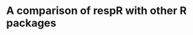 # A comparison of respR with other R packages

<!-- We have designed `respR` to be able to explore, process and analyse any and all aquatic respirometry data, independent of the system or hardware used to collect it. In fact because of the unitless nature of the majority of functions in the package, other respirometry data, or indeed other time series data examining other variables can be analysed in `respR`.  -->

<!-- There are only a couple of other `R` packages that are focused towards respirometry data analysis;  [rMR](https://cran.r-project.org/web/packages/rMR/index.html), and  [FishResp](https://fishresp.org) (there is one other, [respirometry](https://cran.r-project.org/web/packages/respirometry/index.html), but it is not focussed on processing data). These packages have quite specific focuses; both `rMR` and `FishResp` are centered around processing intermittent-flow, swim tunnel respirometry data, in particular from Loligo Systems equipment. Neither has the universal focus of `respR`, and while it is sometimes possible to process other respirometry data using these packages it is far from straightforward. However, they are excellent packages within their own focuses and we would encourage users to explore them and how they work; they may contain functionality that suits your particular analyses or workflows better than `respR`.  -->

<!-- Neither of these packages however are particularly analytical in nature; they lack any functionality similar to the `auto_rate()` function in `respR`, which allows statistically robust, rapid, objective identification of linear segments in respirometry data. Only one package to our knowledge has a similar functionality; [LoLinR](https://github.com/colin-olito/LoLinR) also seeks to identify linear regions in time-series data, although with no particular focus on respirometry. We compare the performance of `auto_rate()` and `LoLinR` [here](https://januarharianto.github.io/respR/articles/auto_rate_comp.html).  -->

<!-- The `rMR` and `FishResp` packages instead rely solely on manual selection of data regions in respirometry data from which to extract oxygen uptake rates. `respR` also has this functionality as an option, and in this vignette we briefly compare the outputs of these packages with `respR`, and other overlapping functionality.  -->


<!-- ## `respR` and `respirometry` -->

<!-- The [respirometry](https://cran.r-project.org/web/packages/respirometry/index.html) package by Matthew Birk has several useful utility functions for planning and conducting respirometry experiments. However, as the documentation states "Tools focus on helping the researcher setup and conduct experiments. Analysis of the resulting data is not a focus". Therefore, this package has little in common with `respR`.  -->

<!-- The only real functionality overlap with `respR` is the conversion function `conv_o2()`, similar to the `convert_DO()` function in `respR`. Both support the same units, and because both functions rely on the unit standards package `marelac` they give identical or very similar results. Minor differences are probably dues to the precision with which variables are handled internally: -->

<!-- ```{r} -->
<!-- ## respR -->
<!-- convert_DO(7.9, from = "mg/L", to = "umol/L",  -->
<!--            t = 25, -->
<!--            S = 35,  -->
<!--            P = 1.01325) -->
<!-- ## respirometry -->
<!-- conv_o2(o2 = 7.9,  -->
<!--         from = "mg_per_l",  -->
<!--         to = "umol_per_l",  -->
<!--         temp = 25, -->
<!--         sal = 35,  -->
<!--         atm_pres = 1013.25) -->

<!-- ## respR -->
<!-- convert_DO(85, from = "%", to = "mL/L",  -->
<!--            t = 25, -->
<!--            S = 35,  -->
<!--            P = 1.01325) -->
<!-- ## respirometry -->
<!-- conv_o2(o2 = 85,  -->
<!--         from = "percent_a.s.",  -->
<!--         to = "ml_per_l",  -->
<!--         temp = 25, -->
<!--         sal = 35,  -->
<!--         atm_pres = 1013.25) -->
<!-- ``` -->

<!-- `respR` has a couple of minor advantages; the `respR` output is more informative, clearly stating the input and output units; and a "fuzzy" string matching algorithm is used to automatically recognise variations in base units, allowing natural, intuitive input, e.g.`"ml/s"`, `"mL/sec"`, `"milliliter/s"`, and `"millilitre/second"` are all equally identified as `mL/s`.  -->

<!-- Overall however, in this small overlap in functionality the packages essentially perform identically.  -->


<!-- ## `respR` and `rMR` -->

<!-- The [rMR](https://cran.r-project.org/web/packages/rMR/index.html) package by Tyler L. Moulton focuses specifically on analysis of data from Loligo Systems hardware (i.e. Witrox probes), and generally on intermittent-flow, fish respirometry. We should note that as of writing (Sep 2018)  this package has not been updated in nearly 2 years.  -->

<!-- There are several areas of functionality where `rMR` and `respR` overlap: -->

<!-- #### Importing raw data -->

<!-- `rMR` allows importing of raw Witrox data files. `respR` also has this functionality in the `import_data` function, which as well as Witrox, supports several other systems. Here is typical code from each to do this. The example file and import code (slightly adapted) are taken from the `rMR` [Github](https://github.com/tyler-l-moulton/rMR) repo and README file found there.  -->

<!-- ```{r eval = T} -->
<!-- ## rMR Import -->
<!-- columns_to_import <- c("Date.time", "times", "Bar.Pressure.hpa", "Phase", "temp.C", "DO.mgL") -->

<!-- fish_rmr <- get.witrox.data("fishMR.txt",  -->
<!--                      lines.skip = 10,  -->
<!--                      delimit = "tab",  -->
<!--                      choose.names = TRUE,  -->
<!--                      chosen.names = columns_to_import,  -->
<!--                      format = "%d/%m/%Y %I:%M:%S %p") -->

<!-- ## respR Import -->
<!-- fish_respr <- import_file("fishMR.txt") -->
<!-- ``` -->

<!-- ```{r} -->
<!-- head(fish_rmr) -->
<!-- head(fish_respr) -->
<!-- ``` -->
<!-- These both appear to perform well, on this file at least. The resulting data frames are similar, containing all the relevant data, although `respR` adds a numeric `time` column, which we find is easier to use in further analyses.  -->

<!-- However, in our testing we found that while the `rMR` import function worked with this example, and a few other files we tried, many files we were unable to import using `rMR` for reasons we were unable to diagnose. Likely, some of the inputs were not correctly set, but error messages and documentation were of little help in solving these problems. This would likely be a significant barrier to entry for novice R users, and even those more advanced. Clearly the `respR` import function is easier to use; it requires only a single input. It relies on pattern matching to recognise the system the file comes from, and other data such as the time-date format. The `get.witrox.data` function has however an advantage, in that you can specify the columns to be imported.  -->

<!-- While it is likely the `respR` `import_data()` function may fail on occasion, and more testing is needed, it appears to perform better for Witrox files, as well as supporting other systems. As always, we encourage users to [send us](mailto:nicholascarey@gmail.com) raw data files (from all systems) to test, particularly ones they have problems with.  -->


<!-- #### Conversion -->
<!-- As with `respR` and `respirometry`, `rMR` also has an O2 unit conversion function `DO.unit.convert`. Briefly, this function appears to perform correctly, though only has support for a three units (mg/L, partial pressure, or percent O2), compared to around 16 in `respR`. -->

<!-- #### P~Crit~ -->
<!-- `rMR` implements a PCrit calculation based on the 'broken-stick' methods of Yeager and Ultsch (1989). See the P~Crit~ vignette ([Pcrit analysis](https://januarharianto.github.io/respR/articles/pcrit.html)) for comparison and further discussion of this.  -->

<!-- #### Calculating rates -->
<!-- `MR.loops` is the workhorse function of `rMR` that fits linear regressions to respirometry data and uses the resulting slopes to calculate oxygen uptake rates. This function relies on manually specifying one or more regions over which to fit regressions. `respR` also allows this in the `calc_rate()` function, so here we will compare the results of each on the same data. Again, we use data included in `rMR` and code adapted from the documentation.  -->

<!-- ```{r} -->
<!-- ## rMR -->
<!-- # load data -->
<!-- data(fishMR) -->
<!-- # create time variable in POSIXct format ## -->
<!-- fishMR$std.time <- as.POSIXct(fishMR$Date.time, -->
<!--                               format = "%d/%m/%Y %I:%M:%S %p") -->

<!-- # set start and end of each data region to calculate rate over -->
<!-- starts <- c("2015-07-03 01:15:00", "2015-07-03 02:13:00", -->
<!--             "2015-07-03 03:02:00", "2015-07-03 03:50:00", -->
<!--             "2015-07-03 04:50:00") -->
<!-- stops <- c("2015-07-03 01:44:00", "2015-07-03 02:35:30", -->
<!--            "2015-07-03 03:25:00", "2015-07-03 04:16:00", -->
<!--            "2015-07-03 05:12:00") -->

<!-- # calculate and convert rates -->
<!-- metR <- MR.loops(data = fishMR, DO.var.name ="DO.mgL", -->
<!--                  start.idx = starts, time.units = "hr", -->
<!--                  stop.idx = stops, time.var.name = "std.time", -->
<!--                  temp.C = "temp.C", elevation.m = 1180, -->
<!--                  bar.press = NULL, in.DO.meas = "mg/L", -->
<!--                  ylim=c(6, 8)) -->

<!-- ## respR -->
<!-- # extract time and o2 column, and format to numeric time starting at zero -->
<!-- fishMR_respR <- fishMR[, c(2,6)] -->
<!-- fishMR_respR[,1] <- fishMR_respR[,1] - fishMR_respR[1,1] -->

<!-- # calculate rates (same regions, expressed as row numbers) -->
<!-- rates_respR <- calc_rate(fishMR_respR, -->
<!--                          from = c(33400, 36873, 39807, 42683, 46277), -->
<!--                          to = c(35136, 38221, 41186, 44240, 47596), -->
<!--                          by = "row") -->

<!-- # convert rates -->
<!-- rates_respR_conv <- convert_rate(rates_respR, -->
<!--                                  time.unit = "s", -->
<!--                                  o2.unit = "mg/L", -->
<!--                                  volume = 1, -->
<!--                                  output.unit = "mg/h") -->

<!-- ## compare results - both in mg/h -->
<!-- rates_respR_conv$output -->
<!-- metR$MR.summary$MR -->

<!-- ``` -->

<!-- As we can see the results are identical (in `respR` we chose to express rates as negatives because they represent a negative slope and depletion of O2). This is exactly what we would expect with the same inputs and using the same data regions because both functions are using the same underlying R code to fit the regressions.  -->

<!-- Note, that as with `respR`, `rMR` also allows a constant background correction to be made to rates. In the interests of space, we have not shown this. -->

<!-- #### Benefits of `respR` over `rMR`  -->
<!-- While we are obviously somewhat biased, we see clear benefits of using `respR` over `rMR`. These include, but are not limited to -  -->

<!-- - **Imports multiple data types, as well as general R data structures (data frames, tibbles, data tables, etc.)**   -->
<!-- While use of other data types in `rMR` is possible, it is not intuitive, and time data must be in a specific, complex format. It does not allow the use of simple numeric time-elapsed values. Moreover, we entirely used the `rMR` data and examples in the above comparisons, because in our testing we had many problems importing our own data to `rMR`. We could not resolve many of these errors. We suspect the reliance on complex date-time formats and requiring the user to specify the precise structure of these was the cause of many of these problems.   -->

<!-- - **Allows statistically robust identification of linear regions (`auto_rate`), rather than solely manual selection** -->

<!-- - **Allows specifying data regions in several ways (by O2 range, time, or row)** -->

<!-- - **Insisting on use of numeric time elapsed, rather than POSIX formatted time-data (e.g. "2015-07-03 06:15:00 GMT") is a clear usability advantage and reduces error**.   -->
<!-- `respR` has a function for formatting POSIX data to numeric time-elapsed, after which the user need not concern themselves with date-time formats. Date-time and POSIX data are notoriously difficult to work with and error prone, and we have designed `respR` to avoid these when at all possible.   -->

<!-- - **Functions have minimal and intuitive inputs while maintaining full functionality, again reducing potential for error** -->

<!-- - **Better visualisations of the data regions in full context of the dataset** -->


<!-- ## `respR` and `FishResp` -->

<!-- `FishResp` is still under development and there is sparse documentation and no detailed guide yet available to detail how the functions in the package interrelate, or example workflows provided (although we understand from contact with the developers these are under preparation). Therefore, our comparisons are somewhat limited to the functionality we could get to work.   -->

<!-- As with `rMR`, `FishResp` is focussed on processing data from intermittent-flow, swim tunnel experiments with many equally-spaced replicates, particularly from Loligo Systems equipment (although others are supported). As well as an `R` package, it has a [GUI version](https://fishresp.org) for Mac, Windows and Linux. It is fully-featured, though highly specific towards this branch of respirometry. -->

<!-- It has some functions for exploring and pre-processing data, though as we said, we are unsure how these functions are intended to inter-relate, and they only accept input from some data sources. We provide here some comparison with overlaps with `respR` functionality where we have been able to.  -->

<!-- #### Importing raw data -->
<!-- `FishResp` allows importing of raw data files from ’AutoResp’ (LoligoSystems), ’OxyView’ (PreSens), ’Pyro Oxygen Logger’ (PyroScience) and ’Qbox-Aqua’ (QubitSystems). However, as with `rMR` (see above) we struggled to import our own data files. We did import an AutoResp file, but this involved quite a lot of trial and error in setting the inputs (code below). However, we were not able to import a PreSens file. These additional formats apparently require additional files to be imported alongside them, and processing through multiple functions, and these requirements and workflow are not well documented at present. The AutoResp file (from a 1-channel, intermittent-flow, swim tunnel experiment on an anchovy) did however import successfully and plot the data: -->

<!-- ```{r message=FALSE, results="hide"} -->
<!-- ## create experimental metadata -->
<!-- info <- input.info(ID = c("spec1", NA, NA, NA, NA, NA, NA, NA), -->
<!--                    Mass = c(3, NA, NA, NA,  NA, NA, NA, NA), -->
<!--                    Volume = c(1, NA, NA, NA,  NA, NA, NA, NA), -->
<!--                    DO.unit = c("mg/L")) -->

<!-- ## import raw data file -->
<!-- SMR.raw <- import.meas(file = "anch01_raw.txt", -->
<!--                        info.data = info, -->
<!--                        logger = "AutoResp", -->
<!--                        n.chamber = 8, -->
<!--                        date.format = "DMY", -->
<!--                        start.measure = "10:10:00", -->
<!--                        stop.measure = "16:00:00", -->
<!--                        plot.temperature = F, -->
<!--                        plot.oxygen = F) -->
<!-- ``` -->

<!-- ```{r, echo = F, out.width = "700px"} -->
<!-- knitr::include_graphics("https://raw.githubusercontent.com/januarharianto/respR/develop/vignettes/img/anch_fishresp.png") -->
<!-- ``` -->

<!-- We can't compare the importing functionality of `FishResp` with `respR`, as we do not yet support direct importing of AutoResp files (this is planned, and currently they can easily be imported using other methods such as `read.csv()` and analysed in `respR`).  -->

<!-- It should be noted the importing of raw data files in `FishResp` is apparently **obligatory**: there is no easy way to use other data structures or files in the package. Importing is an compulsory step to format the data to a structure that the functions will understand. `respR` does not have this restriction and allows a range of data structures to be used in *all* functions, allowing all variations in experimental type or data to be analysed.  -->

<!-- #### Calculating rates -->
<!-- We cannot analyse the above experimental data in `FishResp` because a major limitation of `FishResp` is that it apparently assumes replicates occur at regular intervals. This is true in some intermittent-flow respirometry experiments, but certainly not all. Experimental measurement periods and flushes are often triggered manually or done at irregular intervals. There is no clear way that we can see to accommodate these data in `FishResp`.  -->

<!-- Therefore, we use here data included in `FishResp` that has already been imported and prepared in various ways, and the code is mostly taken from the documentation. We will use these data to compare the outputs of `FishResp` to `respR`.  -->

<!-- ```{r} -->
<!-- ## FishResp Analysis -->

<!-- ## load data -->
<!-- data(SMR.raw) # raw data -->
<!-- data(info) # experiment metadata -->
<!-- data(pre) # background rate - already processed and calculated -->

<!-- ## apply background -->
<!-- SMR.clean <- correct.meas(info.data = info, -->
<!--                           pre.data = pre, -->
<!--                           meas.data = SMR.raw, -->
<!--                           method = "pre.test") -->

<!-- ## calculate slopes -->
<!-- SMR.slope <- extract.slope(SMR.clean, -->
<!--                            method = "all", -->
<!--                            n.slope = 3, -->
<!--                            r2=0.95, -->
<!--                            length = 1200) -->

<!-- ## convert -->
<!-- SMR <- calculate.MR(SMR.slope, -->
<!--                     density = 1000, -->
<!--                     plot.BR = F, -->
<!--                     plot.MR.abs = F, -->
<!--                     plot.MR.mass = F) -->

<!-- ## reorder - for comparison with respR results -->
<!-- smr_all <- dplyr::arrange(SMR, Ind, Phase) -->
<!-- ``` -->

<!-- Now the `respR` analysis of the same data (though only a single channel), using the same inputs. We use regular R data selection syntax to extract rates from multiple even-spaced data regions (here spaced at every 1200 rows).  -->
<!-- ```{r} -->
<!-- ## respR Analysis -->

<!-- ## rearrange background data -->
<!-- bg <- data.frame(pre[0001:1200,3], -->
<!--                  pre[0001:1200,6]) -->

<!-- ## calculate bg rate -->
<!-- bg_r <- calc_rate.bg(bg, xcol = 1, ycol = 2, plot = F) -->

<!-- ## Extract specimen 1 data -->
<!-- spec1 <- SMR.raw[,c(13,4)] -->

<!-- ## calculate rates for each replicate -->
<!-- spec1_r <- calc_rate(spec1, -->
<!--                         from = seq(1, 18001, 1200), -->
<!--                         to = seq(1200, 19200, 1200), -->
<!--                         by = "row") -->

<!-- ## adjust for background -->
<!-- spec1_r_adj <- adjust_rate(spec1_r, bg_r) -->

<!-- ## convert.  -->
<!-- # NB - we use effective volume, that is volume of respirometer minus volume of specimen. -->
<!-- # FishResp calculates this internally -->
<!-- spec1_rates <- convert_rate(spec1_r_adj, -->
<!--                       time.unit = "s", -->
<!--                       o2.unit = "mg/L", -->
<!--                       output.unit = "mg/h/kg", -->
<!--                       mass = 0.00186, -->
<!--                       volume = 0.24814)  -->

<!-- ``` -->


<!-- ```{r} -->
<!-- ## Compare results - both in mg/h/kg -->

<!-- # FishResp -->
<!-- round(smr_all$MR.mass[1:16], 1) -->

<!-- # respR -->
<!-- round(-1*spec1_rates$output, 1) -->

<!-- ``` -->

<!-- As we can see the rates calculated by both packages are identical. As with `rMR`, this is exactly what we would expect as we are manually selecting the same data regions and user underlying R code to fit the linear regressions.  -->

<!-- #### Options in FishResp -->

<!-- `FishResp` (as far as we can tell from the current documentation) generally only allows fitting regressions across the entire width of what is defined an experimental measurement period, or replicate. There is little flexibility in modifying this. This may or may not be appropriate depending on the data and experiment. The `extract.slope` function does have a `length` operator, but this only curtails the latter end of the regression; there appears to be no way of modifying the start location. This is a curious decision and less than ideal practice; if a user wanted to only use data from part of an experimental replicate, typically it is the initial stages they want to remove, as these are just after the flush when the animal might have been disturbed, or probe lag means the system has not reached a steady state. Moreover, this `length` operator applies to all replicates; there is no easy way of fitting regressions of different length over different replicates. `respR` has functionality to easily modify the starts and ends of data locations by time, O2 amount or row number; `FishResp`'s ability to do this is very limited.  -->

<!-- The `extract.slope` function is able to sort and select the rates from each replicate according to some basic criteria, for example outputting a selection of rates ordered by minimum or maximum, or based on R2 values or a percentile. `respR` does not have this option specifically, but it is straightforward from the results object via typical R selection syntax.  -->

<!-- It is also not entirely clear how `FishResp` would work on continuous data where the O2 is also recorded through flushes, or when each replicate is separated from another by a waiting period (these sample data has each directly after the next). And as we said, processing of data that does not adhere to a rigid structure or cycle of measurement periods is difficult, if not impossible.  -->

<!-- #### Benefits of respR over FishResp  -->

<!-- Overall `FishResp` is a fine package (and GUI application) if you are conducting a very specific type of respirometry experiment. Its focus is on processing large numbers of experimental replicates from a specific respirometry experiment type, using specific equipment. We have no doubt it works very well if you are conducting these types of experiment, but there is little to no flexibility to process other types of experiment or data sources.  -->

<!-- `FishResp` can process many experiments at once, both from different individuals and many replicates on individuals. Whether this is an advantage or disadvantage is debatable. Although it can be automated by anyone with basic R skills, `respR` was specifically designed to process single experiments at a time because we feel (and that this is general good practice in data analysis) that respirometry data should be thoroughly explored and visualised prior to any analyses. This may increase the time taken to conduct analyses, but we feel is safer and less likely to result in mistakes (and we would argue other time-saving advantages of `respR` ultimately outweigh this). `FishResp` has some data visualisation and exploration functions, but its focus seems to be the ability to process large numbers of experiments and replicates at once.  -->

<!-- It does however have a couple of advantages over `respR` which may influence user choice on which to use: -->

<!-- - **A GUI (Graphical User Interface) Verison.**   -->
<!-- If you are not comfortable with code or prefer a user interface, `FishResp` has an application available that runs on Mac, Windows and Linux computers. We have no specific plans to create a GUI version of `respR`. -->

<!-- - **Support for dynamic background correction.**   -->
<!-- Pre- and post-experiment background rates can be applied as average, linear or exponential interpolations. Dynamic background correction is not specifically supported in `respR` as yet, but this is planned. However, see [Intermittent-flow respirometry: Complex example](https://januarharianto.github.io/respR/articles/intermittent2.html) for how it can be achieved at present.  -->

<!-- - **Support for raw data files from multiple systems at once.** Again, we plan to support importing files from as many systems as we can get sample files for in `respR` in the near future. We are unsure of the benefits of supporting other data inputs that `FishResp` supports (e.g. hardware interfaces such as AquaResp), but are looking into it. Again though, `respR` is system agnostic; we know of no respirometry system that does not output data in a form that is easily imported into `R`, and thus able to be analysed in `respR`, using generic functions.  -->

<!-- However, we feel `FishResp` has substantial drawbacks in comparison to `respR`:  -->

<!-- - It is designed for intermittent-flow respirometry with set width of cycled replicates. There is no easy way to analyse closed, flowthrough or irregularly timed intermittent-flow respirometry data.   -->
<!-- - It supports importing data from some specific systems, but limited or no support for regular R data structures.  -->
<!-- - Complex inputs: as with `rMR`, complex date-time inputs are a particular source of frustration and potential error.   -->
<!-- - Length and location of data regions over which to fit regressions cannot be easily adjusted.    -->
<!-- - Manual selection of data regions only; there is no equivalent to the `respR::auto_rate` function in `FishResp`   -->
<!-- - Complicated, not well documented. We expect this to change soon, but at present the package has a substantial barrier to entry, even for advanced R users, in that it is difficult to use and has limited documentation.  -->

<!-- We will update this vignette with more detail and comparisons of the functionality of `FishResp` and `respR` once the developers release the guides that we understand are in preparation.  -->

<!-- ## Summary -->

<!-- The packages we examine here are the only other ones we know of that focus on processing respirometry data in R (but see [Comparative performance of auto_rate and LoLinR](https://januarharianto.github.io/respR/articles/auto_rate_comp.html)).  -->
<!-- However, they have only a small subset of the functionality contained in `respR`.  -->
<!-- Where they overlap in functionality, we feel `respR` is clearly easier to use and less prone to input errors or difficult to diagnose problems.  -->
<!-- `respR` has been designed to be as flexible as possible, accepting any and all respirometry data and experiment types.  -->

<!-- The `rMR` and `FishResp` packages are, by contrast, focused entirely on intermittent-flow respirometry, with multiple, regularly-spaced experimental replicates.  -->
<!-- Both analyse these data adequately via manual specification of data regions over which to determine rates, but we would argue `respR` is equally capable of doing so (see [Intermittent-flow respirometry: Complex example](https://januarharianto.github.io/respR/articles/intermittent2.html)).  -->

<!-- However, the `respR` workflow for these experiments allows for use of `auto_rate()`, which identifies linear regions of data in a statistically robust manner, as opposed to relying on user selected regions.  -->

<!-- To highlight a particular usability aspect, the packages we compare here rely on complex date-time formats for the time metric, which in our experiences often leads to substantial problems.  -->
<!-- There is no real reason why this should be the case; `respR` avoids this through use of numeric, time-elapsed data, and providing two functions to easily prepare data to this form ([Importing your data](https://januarharianto.github.io/respR/articles/importing.html)). Overall, a major barrier to use of both these packages is getting data into them in a recognisable format. -->
<!-- We had trouble importing data into both. `respR` is clearly ahead here, in that as well as allowing import of raw data files (though this is still in development and there are still systems not yet supported), it accepts almost any form of typical R data structure. -->

<!-- Investigators working with respirometry data are very much encouraged to explore `rMR` and `FishResp`.  -->
<!-- They may, because of their specific focuses, contain functionality that suits your particular analyses or workflows better than `respR`.  -->
<!-- However, `respR` has been designed to be highly flexible, adaptable, and universal. Even with only basic `R` skills it can be used for analysis of any aquatic respirometry data or experiment type we are aware of. -->
<!-- It also has statistically robust, linear-detection functionality which is not present in these packages. -->
<!-- We compare the performance of this functionality to the only other `R` package which has a similar purpose [here](https://januarharianto.github.io/respR/articles/auto_rate_comp.html).  -->

